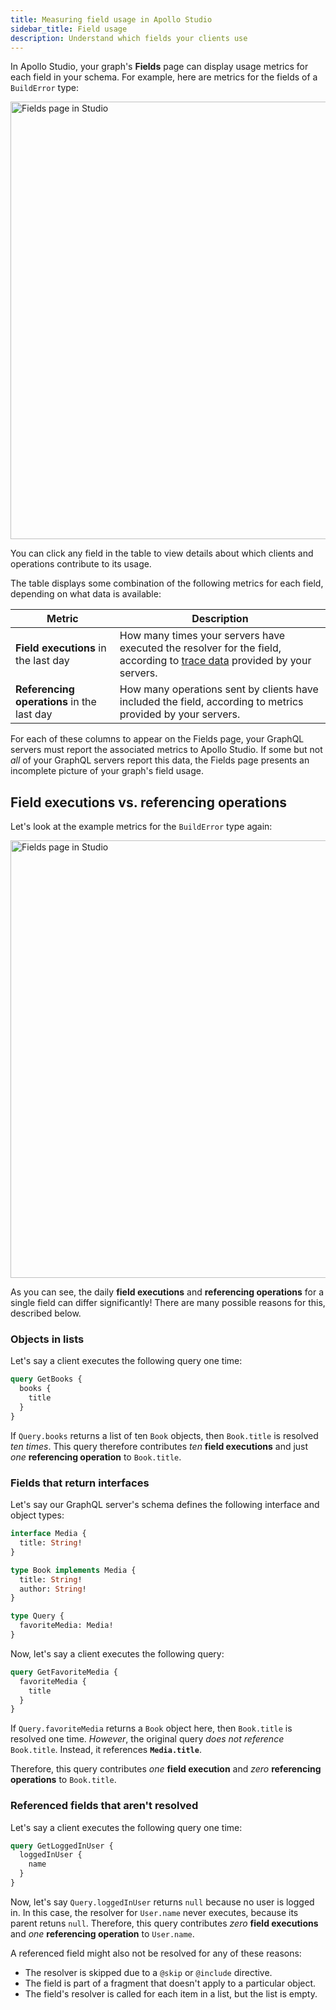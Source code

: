 ```yaml
---
title: Measuring field usage in Apollo Studio
sidebar_title: Field usage
description: Understand which fields your clients use
---
```


In Apollo Studio, your graph's **Fields** page can display usage metrics for each field in your schema. For example, here are metrics for the fields of a `BuildError` type:

<img src="../img/fields-page.jpg" class="screenshot" alt="Fields page in Studio" width="700" />

You can click any field in the table to view details about which clients and operations contribute to its usage.

The table displays some combination of the following metrics for each field, depending on what data is available:

| Metric | Description |
|--------|-------------|
| **Field executions** in the last day | How many times your servers have executed the resolver for the field, according to [trace data](/metrics/usage-reporting/) provided by your servers. |
| **Referencing operations** in the last day | How many operations sent by clients have included the field, according to metrics provided by your servers. |

For each of these columns to appear on the Fields page, your GraphQL servers must report the associated metrics to Apollo Studio. If some but not _all_ of your GraphQL servers report this data, the Fields page presents an incomplete picture of your graph's field usage.


## Field executions vs. referencing operations

Let's look at the example metrics for the `BuildError` type again:

<img src="../img/fields-page.jpg" class="screenshot" alt="Fields page in Studio" width="700" />

As you can see, the daily **field executions** and **referencing operations** for a single field can differ significantly! There are many possible reasons for this, described below.

### Objects in lists

Let's say a client executes the following query one time:

```graphql
query GetBooks {
  books {
    title
  }
}
```

If `Query.books` returns a list of ten `Book` objects, then `Book.title` is resolved _ten times_. This query therefore contributes _ten_ **field executions** and just _one_ **referencing operation** to `Book.title`.

### Fields that return interfaces

Let's say our GraphQL server's schema defines the following interface and object types:

```graphql
interface Media {
  title: String!
}

type Book implements Media {
  title: String!
  author: String!
}

type Query {
  favoriteMedia: Media!
}
```

Now, let's say a client executes the following query:

```graphql
query GetFavoriteMedia {
  favoriteMedia {
    title
  }
}
```

If `Query.favoriteMedia` returns a `Book` object here, then `Book.title` is resolved one time. _However_, the original query _does not reference_ `Book.title`. Instead, it references **`Media.title`**.

Therefore, this query contributes _one_ **field execution** and _zero_ **referencing operations** to `Book.title`.

### Referenced fields that aren't resolved

Let's say a client executes the following query one time:

```graphql
query GetLoggedInUser {
  loggedInUser {
    name
  }
}
```

Now, let's say `Query.loggedInUser` returns `null` because no user is logged in. In this case, the resolver for `User.name` never executes, because its parent retuns `null`. Therefore, this query contributes _zero_ **field executions** and _one_ **referencing operation** to `User.name`.

A referenced field might also not be resolved for any of these reasons:

* The resolver is skipped due to a `@skip` or `@include` directive.
* The field is part of a fragment that doesn't apply to a particular object.
* The field's resolver is called for each item in a list, but the list is empty.

